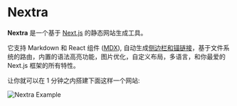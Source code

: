 
# Nextra

**Nextra** 是一个基于 [Next.js](https://nextjs.org) 的静态网站生成工具。

它支持 Markdown 和 React 组件 ([MDX](/features/mdx)), 自动生成[侧边栏和锚链接](/get-started#sidebar-and-anchor-links)，基于文件系统的路由，内置的语法高亮功能，图片优化，自定义布局，多语言，和你最爱的 Next.js 框架的所有特性。

让你就可以在 1 分钟之内搭建下面这样一个网站:

<Bleed>![Nextra Example](../public/demo.png)</Bleed>
